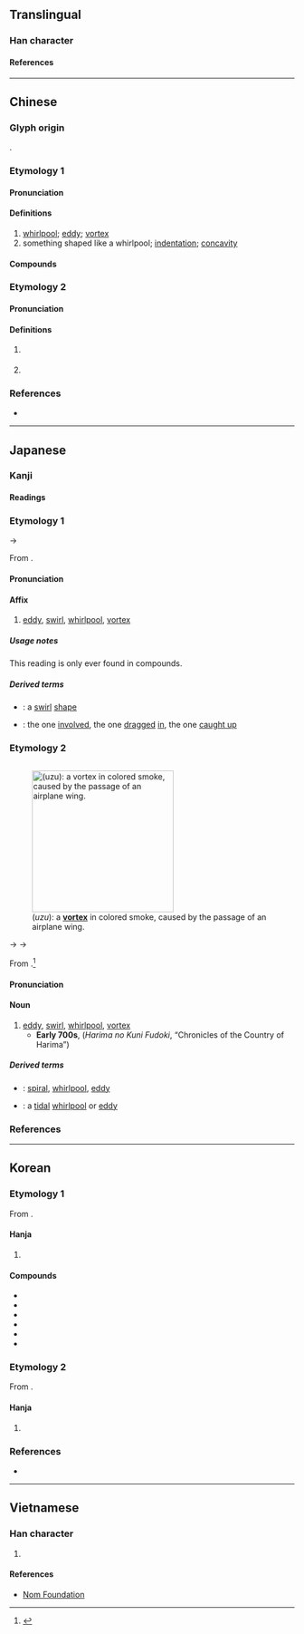 {{also|涡}}
{{character info}}
==Translingual==

===Han character===
{{Han char|rn=85|rad=水|as=09|sn=12|four=37127|canj=EBBR|ids=⿰氵咼}}

====References====
{{Han ref|kx=0634.070|dkj=17771|dj=1041.040|hdz=31651.030|uh=6E26}}

----

==Chinese==

===Glyph origin===
{{Han etym}}
{{Han compound|水|咼|c1=s|c2=p|t1=water|ls=psc}}.

===Etymology 1===
{{zh-forms|s=涡}}

====Pronunciation====
{{zh-pron
|m=wō
|c=wo1
|h=pfs=vô
|mn=o/qz:o͘
|mc=2
|oc=2
|cat=n
}}

====Definitions====
{{zh-hanzi}}

# [[whirlpool]]; [[eddy]]; [[vortex]]
# something shaped like a whirlpool; [[indentation]]; [[concavity]]

====Compounds====
{{zh-der|捲入漩渦|梨渦|梨頰微渦|渦口|渦流|渦蟲|渦輪|渦輪機|漩渦|漩渦星雲|盤渦|笑渦|粉渦|翠渦|酒渦}}

===Etymology 2===
{{zh-forms|s=涡|alt=濄}}

====Pronunciation====
{{zh-pron
|m=guō
|c=gwo1
|mc=1
|oc=1
|cat=pn
}}

====Definitions====
{{zh-hanzi}}

# {{zh-div|河|水}} {{place|zh|t=Guo|river}}
# {{surname|zh}}

===References===
* {{R:yue:Hanzi}}

----

==Japanese==

===Kanji===
{{ja-kanji|grade=c|rs=水09}}

====Readings====
{{ja-readings
|goon=か<くわ, わ
|kanon=か<くわ, わ
|kanyoon=か<くわ
|kun=うず-<うづ-
}}

===Etymology 1===
{{ja-kanjitab|yomi=goon|か}}

{{IPAchar|/kwa/}} → {{IPAchar|/ka/}}

From {{der|ja|ltc|sort=か|-}} {{ltc-l|渦|id=1|eddy, swirl, whirlpool}}.

====Pronunciation====
{{ja-pron|か}}

====Affix====
{{ja-pos|affix|か|hhira=くわ}}

# [[eddy]], [[swirl]], [[whirlpool]], [[vortex]]

=====Usage notes=====
This reading is only ever found in compounds.

=====Derived terms=====
{{der-top}}
* {{ja-r|渦状|かじょう}}: a [[swirl]] [[shape]]
* {{ja-r|渦中|かちゅう}}: the one [[involved]], the one [[dragged]] [[in]], the one [[caught up]]
{{der-bottom}}

===Etymology 2===
<div style="float:right;">
{{wikipedia|lang=ja}}
{{wikipedia|Vortex}}
[[File:Airplane_vortex_edit.jpg|thumb|250px|{{lang|ja|渦}} (''uzu''): a '''[[vortex]]''' in colored smoke, caused by the passage of an airplane wing.]]
</div>
{{ja-kanjitab|yomi=k|うず}}

{{IPAchar|/udu/}} → {{IPAchar|/udzu/}} → {{IPAchar|/uzu/}}

From {{inh|ja|ojp|-|sort=うず}}.<ref name="KDJ">{{R:Kokugo Dai Jiten}}</ref>

====Pronunciation====
{{ja-pron|うず|acc=1|acc_ref=DJR}}

====Noun====
{{ja-noun|うず|hhira=うづ}}

# [[eddy]], [[swirl]], [[whirlpool]], [[vortex]]
#* '''Early 700s''', {{lang|ja|播磨国風土記}} (''Harima no Kuni Fudoki'', “Chronicles of the Country of Harima”)
#*: {{ja-usex|'''絞水'''の淵あり。故、'''宇頭'''川と号く。|'''うづ''' の ふち あり。 ^かれ、 '''^うづ'''がわ と なづく。|There is a deep '''whirl / eddy''' pool there. As such, it is called “'''Uzu'''gawa” ('''Eddy''' River).}}

=====Derived terms=====
{{der-top}}
* {{ja-r|渦%巻き|うず%まき}}: [[spiral]], [[whirlpool]], [[eddy]]
* {{ja-r|渦%潮|うず%しお}}: a [[tidal]] [[whirlpool]] or [[eddy]]
{{der-bottom}}

===References===
<references/>

----

==Korean==

===Etymology 1===
From {{der|ko|ltc|-}} {{ltc-l|渦|id=2}}. 

{{hanja-dongguk|ᅙᅪᆼ|qwa}}

{{hanja-hunmong|와|wa|地理#상05A}}

====Hanja====
{{ko-hanja-search}}
{{ko-hanja|소용돌이|와}}

# {{hanja form of|와|[[whirlpool]]; [[eddy]]; [[vortex]]}}

====Compounds====
{{der-top3|Compounds}}
* {{ko-l|와중|渦中}}
* {{ko-l|와선|渦旋}}
* {{ko-l|선와|旋渦}}
* {{ko-l|와동|渦動}}
* {{ko-l|와류|渦流}}
* {{ko-l|와전류|渦電流}}
{{der-bottom}}

===Etymology 2===
From {{der|ko|ltc|-}} {{ltc-l|渦|id=1}}.

{{hanja-dongguk|광|kwa}}

====Hanja====
{{ko-hanja|[[강]] [[이름]]|과}}

# {{hanja form of|과|[[name]] of a [[river]]}}

===References===
* {{R:hanjadoc|6153}}

----

==Vietnamese==

===Han character===
{{vi-readings|rs=水09|reading=oa}}

# {{rfdef|vi|sort=水09}}

====References====
* [http://nomfoundation.org/common/nom_details.php?codepoint=6e26 Nom Foundation]